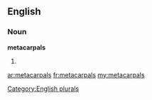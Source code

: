 ==English==

===Noun===
'''metacarpals'''

# {{plural of|[[metacarpal]]}}

[[Category:English plurals]]

[[ar:metacarpals]]
[[fr:metacarpals]]
[[my:metacarpals]]